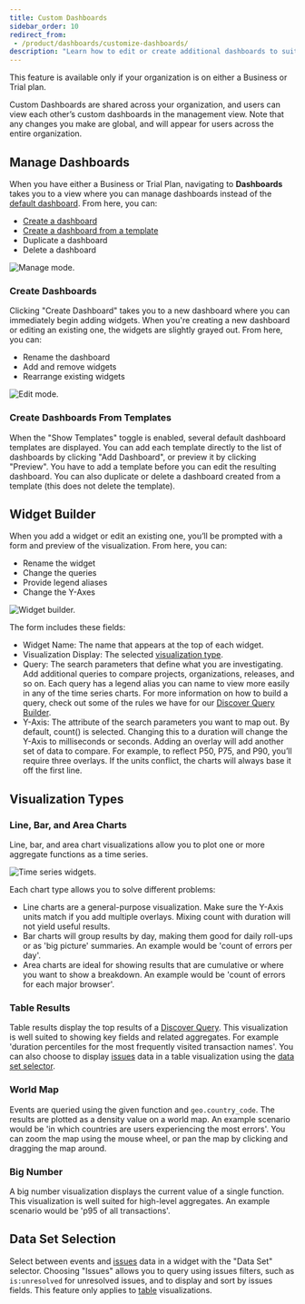 ```yaml
---
title: Custom Dashboards
sidebar_order: 10
redirect_from:
 - /product/dashboards/customize-dashboards/
description: "Learn how to edit or create additional dashboards to suit your organization's needs."
---
```


<Note>

This feature is available only if your organization is on either a Business or Trial plan.

</Note>

Custom Dashboards are shared across your organization, and users can view each other’s custom dashboards in the management view. Note that any changes you make are global, and will appear for users across the entire organization.

## Manage Dashboards
When you have either a Business or Trial Plan, navigating to **Dashboards** takes you to a view where you can manage dashboards instead of the [default dashboard](/product/dashboards/). From here, you can:
- [Create a dashboard](#create-dashboards)
- [Create a dashboard from a template](#create-dashboards-from-templates)
- Duplicate a dashboard
- Delete a dashboard

![Manage mode.](dashboard-management.png)

### Create Dashboards

Clicking "Create Dashboard" takes you to a new dashboard where you can immediately begin adding widgets. When you're creating a new dashboard or editing an existing one, the widgets are slightly grayed out. From here, you can:
- Rename the dashboard
- Add and remove widgets
- Rearrange existing widgets

![Edit mode.](dashboard-edit.png)

### Create Dashboards From Templates

When the "Show Templates" toggle is enabled, several default dashboard templates are displayed. You can add each template directly to the list of dashboards by clicking "Add Dashboard", or preview it by clicking "Preview". You have to add a template before you can edit the resulting dashboard. You can also duplicate or delete a dashboard created from a template (this does not delete the template).

## Widget Builder

When you add a widget or edit an existing one, you’ll be prompted with a form and preview of the visualization. From here, you can:
- Rename the widget
- Change the queries
- Provide legend aliases
- Change the Y-Axes

![Widget builder.](dashboard-widget-builder.png)

The form includes these fields:
- Widget Name: The name that appears at the top of each widget.
- Visualization Display: The selected [visualization type](#visualization-types).
- Query: The search parameters that define what you are investigating. Add additional queries to compare projects, organizations, releases, and so on. Each query has a legend alias you can name to view more easily in any of the time series charts. For more information on how to build a query, check out some of the rules we have for our [Discover Query Builder](/product/discover-queries/query-builder/).
- Y-Axis: The attribute of the search parameters you want to map out. By default, count() is selected. Changing this to a duration will change the Y-Axis to milliseconds or seconds. Adding an overlay will add another set of data to compare. For example, to reflect P50, P75, and P90, you’ll require three overlays. If the units conflict, the charts will always base it off the first line.

## Visualization Types

### Line, Bar, and Area Charts

Line, bar, and area chart visualizations allow you to plot one or more aggregate functions as a time series.

![Time series widgets.](dashboard-widgets.png)

Each chart type allows you to solve different problems:
- Line charts are a general-purpose visualization. Make sure the Y-Axis units match if you add multiple overlays. Mixing count with duration will not yield useful results.
- Bar charts will group results by day, making them good for daily roll-ups or
  as 'big picture' summaries. An example would be 'count of errors per day'.
- Area charts are ideal for showing results that are cumulative or where you want to
  show a breakdown. An example would be 'count of errors for each major browser'.

### Table Results

Table results display the top results of a [Discover Query](/product/discover-queries/). This
visualization is well suited to showing key fields and related aggregates. For
example 'duration percentiles for the most frequently visited transaction
names'. You can also choose to display [issues](/product/issues/) data in a table visualization using the [data set selector](#data-set-selection).

### World Map

Events are queried using the given function and `geo.country_code`. The results are plotted as a density value
on a world map. An example scenario would be 'in which countries are users experiencing the most errors'. You can zoom the map using the mouse wheel, or pan the map by clicking and dragging the map around.

### Big Number

A big number visualization displays the current value of a single function. This visualization is well
suited for high-level aggregates. An example scenario would be 'p95 of all
transactions'.


## Data Set Selection

Select between events and [issues](/product/issues/) data in a widget with the "Data Set" selector. Choosing "Issues" allows you to query using issues filters, such as `is:unresolved` for unresolved issues, and to display and sort by issues fields. This feature only applies to [table](#table-results) visualizations.
